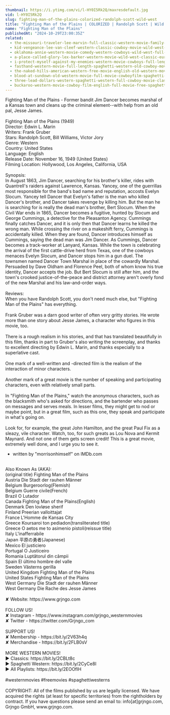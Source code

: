 ```yaml
---
thumbnail: https://i.ytimg.com/vi/l-HY0I5Rk2Q/maxresdefault.jpg
vid: l-HY0I5Rk2Q
slug: fighting-man-of-the-plains-colorized-randolph-scott-wild-west
title: "Fighting Man of the Plains | COLORIZED | Randolph Scott | Wild West"
name: "Fighting Man of the Plains"
publishedAt: "2024-10-29T23:00:35Z"
related:
  - the-missouri-traveler-lee-marvin-full-classic-western-movie-family-english
  - kid-vengeance-lee-van-cleef-western-classic-cowboy-movie-wild-west-american-westerns
  - oklahoma-annie-western-movie-comedy-western-cowboys-wild-west-full-movie-english
  - a-place-called-glory-lex-barker-western-movie-wild-west-classic-european-feature-film
  - i-protect-myself-against-my-enemies-western-movie-cowboys-full-length-wild-west
  - fasthand-western-movie-full-length-spaghetti-western-old-cowboy-movie-wild-west
  - the-naked-hills-american-western-free-movie-english-old-western-movie-full-length
  - blood-at-sundown-old-western-movie-full-movie-cowboyfilm-spaghetti-western-english
  - three-lead-dollars-western-spaghetti-western-full-cowboy-movie-classic-film-wild-west
  - buckaroo-western-movie-cowboy-film-english-full-movie-free-spaghetti-western
---
```


Fighting Man of the Plains - Former bandit Jim Dancer becomes marshal of a Kansas town and cleans up the criminal element--with help from an old pal, Jesse James.<br />
<br />
Fighting Man of the Plains (1949)<br />
Director: Edwin L. Marin<br />
Writers: Frank Gruber<br />
Stars: Randolph Scott, Bill Williams, Victor Jory<br />
Genre: Western<br />
Country: United States<br />
Language: English<br />
Release Date: November 16, 1949 (United States)<br />
Filming Location: Hollywood, Los Angeles, California, USA<br />
<br />
Synopsis:<br />
In August 1863, Jim Dancer, searching for his brother's killer, rides with Quantrell's raiders against Lawrence, Kansas. Yancey, one of the guerrillas most responsible for the band's bad name and reputation, accosts Evelyn Slocum. Yancey tell Dancer that Evelyn's father is the man who killed Dancer's brother, and Dancer takes revenge by killing him. But the man he is searching for is really the dead man's brother, Bert Slocum. When the Civil War ends in 1865, Dancer becomes a fugitive, hunted by Slocum and George Cummings, a detective for the Pleasanton Agency. Cummings finally catches Dancer, and it is only then that Dancer learns he killed the wrong man. While crossing the river on a makeshift ferry, Cummings is accidentally killed. When they are found, Dancer introduces himself as Cummings, saying the dead man was Jim Dancer. As Cummings, Dancer becomes a track-worker at Lanyard, Kansas. While the town is celebrating the arrival of the first cattle-drive herd from Texas, one of the cowboys menaces Evelyn Slocum, and Dancer stops him in a gun duel. The townsmen named Dancer Town Marshal in place of the cowardly Marshal. Persuaded by Dave Oldham and Florence Peel, both of whom know his true identity, Dancer accepts the job. But Bert Slocum is still after him, and the town's crooked justice-of-the-peace and district attorney aren't overly fond of the new Marshal and his law-and-order ways.<br />
<br />
Reviews:<br />
When you have Randolph Scott, you don't need much else, but "Fighting Man of the Plains" has everything.<br />
<br />
Frank Gruber was a darn good writer of often very gritty stories. He wrote more than one story about Jesse James, a character who figures in this movie, too.<br />
<br />
There is a rough realism in his stories, and that has translated beautifully in this film, thanks in part to Gruber's also writing the screenplay, and thanks to excellent directing by Edwin L. Marin, and thanks especially to a superlative cast.<br />
<br />
One mark of a well-written and -directed film is the realism of the interaction of minor characters.<br />
<br />
Another mark of a great movie is the number of speaking and participating characters, even with relatively small parts.<br />
<br />
In "Fighting Man of the Plains," watch the anonymous characters, such as the blacksmith who's asked for directions, and the bartender who passes on messages and serves meals. In lesser films, they might get to nod or maybe point, but in a great film, such as this one, they speak and participate in what's going on.<br />
<br />
Look for, for example, the great John Hamilton, and the great Paul Fix as a sleazy, vile character. Watch, too, for such greats as Lou Nova and Kermit Maynard. And not one of them gets screen credit! This is a great movie, extremely well done, and I urge you to see it.<br />
- written by "morrisonhimself" on IMDb.com<br />
<br />
Also Known As (AKA):<br />
(original title) Fighting Man of the Plains<br />
Austria Die Stadt der rauhen Männer<br />
Belgium Burgeroorlog(Flemish)<br />
Belgium Guerre civile(French)<br />
Brazil O Lutador<br />
Canada Fighting Man of the Plains(English)<br />
Denmark Den lovløse sherif<br />
Finland Preerian valloittajat<br />
France L'Homme de Kansas City<br />
Greece Koursaroi ton pediadon(transliterated title)<br />
Greece O aetos me to asimenio pistoli(reissue title)<br />
Italy L'inafferrabile<br />
Japan 平原の勇者(Japanese)<br />
Mexico El justiciero<br />
Portugal O Justiceiro<br />
Romania Luptătorul din câmpii<br />
Spain El último hombre del valle<br />
Sweden Västerns gerilla<br />
United Kingdom Fighting Man of the Plains<br />
United States Fighting Man of the Plains<br />
West Germany Die Stadt der rauhen Männer<br />
West Germany Die Rache des Jesse James<br />
<br />
✘ Website: https://www.grjngo.com<br />
<br />
FOLLOW US!<br />
✘ Instagram - https://www.instagram.com/grjngo_westernmovies<br />
✘ Twitter - https://twitter.com/Grjngo_com<br />
<br />
SUPPORT US!<br />
✘ Membership - https://bit.ly/2V63h4q<br />
✘ Merchandise - https://bit.ly/2FLB0sV<br />
<br />
MORE WESTERN MOVIES! <br />
► Classics: https://bit.ly/2CBLt8c <br />
► Spaghetti Western: https://bit.ly/2CyCe8I <br />
► All Playlists: https://bit.ly/2EOOfIH <br />
<br />
#westernmovies #freemovies #spaghettiwesterns<br />
<br />
COPYRIGHT: All of the films published by us are legally licensed. We have acquired the rights (at least for specific territories) from the rightholders by contract. If you have questions please send an email to: info[at]grjngo.com, Grjngo GmbH, www.grjngo.com.